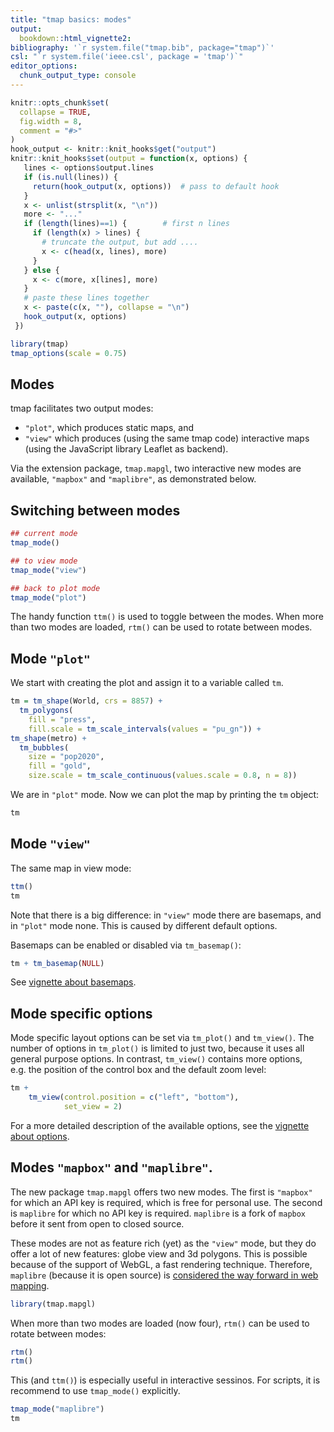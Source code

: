 ```yaml
---
title: "tmap basics: modes"
output: 
  bookdown::html_vignette2:
bibliography: '`r system.file("tmap.bib", package="tmap")`'
csl: "`r system.file('ieee.csl', package = 'tmap')`"
editor_options: 
  chunk_output_type: console
---
```


```r
knitr::opts_chunk$set(
  collapse = TRUE,
  fig.width = 8,
  comment = "#>"
)
hook_output <- knitr::knit_hooks$get("output")
knitr::knit_hooks$set(output = function(x, options) {
   lines <- options$output.lines
   if (is.null(lines)) {
     return(hook_output(x, options))  # pass to default hook
   }
   x <- unlist(strsplit(x, "\n"))
   more <- "..."
   if (length(lines)==1) {        # first n lines
     if (length(x) > lines) {
       # truncate the output, but add ....
       x <- c(head(x, lines), more)
     }
   } else {
     x <- c(more, x[lines], more)
   }
   # paste these lines together
   x <- paste(c(x, ""), collapse = "\n")
   hook_output(x, options)
 })

```


```r
library(tmap)
tmap_options(scale = 0.75)
```



## Modes

tmap facilitates two output modes: 

* `"plot"`, which produces static maps, and 
* `"view"` which produces (using the same tmap code) interactive maps (using the JavaScript library Leaflet as backend).

Via the extension package, `tmap.mapgl`, two interactive new modes are available, `"mapbox"` and `"maplibre"`, as demonstrated below. 

 
## Switching between modes

```r
## current mode
tmap_mode()

## to view mode
tmap_mode("view")

## back to plot mode
tmap_mode("plot")
```

The handy function `ttm()` is used to toggle between the modes. When more than two modes are loaded, `rtm()` can be used to rotate between modes.


## Mode `"plot"`

We start with creating the plot and assign it to a variable called `tm`.

```r
tm = tm_shape(World, crs = 8857) +
  tm_polygons(
    fill = "press",
    fill.scale = tm_scale_intervals(values = "pu_gn")) +
tm_shape(metro) +
  tm_bubbles(
    size = "pop2020",
    fill = "gold",
    size.scale = tm_scale_continuous(values.scale = 0.8, n = 8))
```

We are in `"plot"` mode. Now we can plot the map by printing the `tm` object:

```r
tm
```


## Mode `"view"`

The same map in view mode:

```r
ttm()
tm
```

Note that there is a big difference: in `"view"` mode there are basemaps, and in `"plot"` mode none. This is caused by different default options.

Basemaps can be enabled or disabled via `tm_basemap()`: 

```r
tm + tm_basemap(NULL)
```

See [vignette about basemaps](https://r-tmap.github.io/tmap/articles/basics_basemaps).

## Mode specific options

Mode specific layout options can be set via `tm_plot()` and `tm_view()`. The number of options in `tm_plot()` is limited to just two, because it uses all general purpose options. In contrast, `tm_view()` contains more options, e.g. the position of the control box and the default zoom level:

```r
tm +
	tm_view(control.position = c("left", "bottom"),
			set_view = 2)
```

For a more detailed description of the available options, see the [vignette about options](https://r-tmap.github.io/tmap/articles/adv_options).

## Modes `"mapbox"` and `"maplibre"`.

The new package `tmap.mapgl` offers two new modes. The first is `"mapbox"` for which an API key is required, which is free for personal use. The second is `maplibre` for which no API key is required. `maplibre` is a fork of `mapbox` before it sent from open to closed source.

These modes are not as feature rich (yet) as the `"view"` mode, but they do offer a lot of new features: globe view and 3d polygons. This is possible because of the support of WebGL, a fast rendering technique. Therefore, `maplibre` (because it is open source) is [considered the way forward in web mapping](https://tim-salabim.codeberg.page/sotwm/sotwm.html).

```r
library(tmap.mapgl)
```

When more than two modes are loaded (now four), `rtm()` can be used to rotate between modes:

```r
rtm()
rtm()
```

This (and `ttm()`) is especially useful in interactive sessinos. For scripts, it is recommend to use `tmap_mode()` explicitly.

```r
tmap_mode("maplibre")
tm
```



